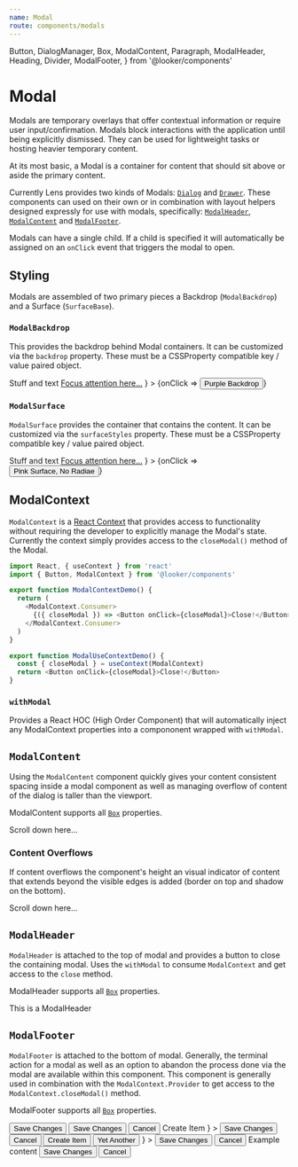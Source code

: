 ```yaml
---
name: Modal
route: components/modals
---
```


  Button,
  DialogManager,
  Box,
  ModalContent,
  Paragraph,
  ModalHeader,
  Heading,
  Divider,
  ModalFooter,
} from '@looker/components'

# Modal

Modals are temporary overlays that offer contextual information or require user input/confirmation. Modals block interactions with the application until being explicitly dismissed. They can be used for lightweight tasks or hosting heavier temporary content.

At its most basic, a Modal is a container for content that should sit above or aside the primary content.

Currently Lens provides two kinds of Modals: [`Dialog`](/src-documentation-components-dialog) and [`Drawer`](/src-documentation-components-drawer). These components can used on their own or in combination with layout helpers designed expressly for use with modals, specifically: [`ModalHeader`](/#!/ModalHeader), [`ModalContent`](/#!/ModalContent) and [`ModalFooter`](/#!/ModalFooter).

Modals can have a single child. If a child is specified it will automatically be assigned on an `onClick` event that triggers the modal to open.

## Styling

Modals are assembled of two primary pieces a Backdrop (`ModalBackdrop`) and a Surface (`SurfaceBase`).

### `ModalBackdrop`

This provides the backdrop behind Modal containers. It can be customized via the `backdrop` property. These must be a CSSProperty compatible key / value paired object.

<Playground>
  <DialogManager
    backdrop={{ background: 'purple', opacity: 1 }}
    content={
      <React.Fragment>
        Stuff and text <a href="#">Focus attention here...</a>
      </React.Fragment>
    }
  >
    {onClick => <Button onClick={onClick}>Purple Backdrop</Button>}
  </DialogManager>
</Playground>

### `ModalSurface`

`ModalSurface` provides the container that contains the content. It can be customized via the `surfaceStyles` property. These must be a CSSProperty compatible key / value paired object.

<Playground>
  <DialogManager
    surfaceStyles={{ background: 'pink', borderRadius: 0, padding: '3rem' }}
    content={
      <React.Fragment>
        Stuff and text <a href="#">Focus attention here...</a>
      </React.Fragment>
    }
  >
    {onClick => <Button onClick={onClick}>Pink Surface, No Radiae</Button>}
  </DialogManager>
</Playground>

## ModalContext

`ModalContext` is a [React Context](https://reactjs.org/docs/context.html) that provides access to functionality without requiring the developer to explicitly manage the Modal's state. Currently the context simply provides access to the `closeModal()` method of the Modal.

```js
import React, { useContext } from 'react'
import { Button, ModalContext } from '@looker/components'

export function ModalContextDemo() {
  return (
    <ModalContext.Consumer>
      {({ closeModal }) => <Button onClick={closeModal}>Close!</Button>}
    </ModalContext.Consumer>
  )
}

export function ModalUseContextDemo() {
  const { closeModal } = useContext(ModalContext)
  return <Button onClick={closeModal}>Close!</Button>
}
```

### `withModal`

Provides a React HOC (High Order Component) that will automatically inject any ModalContext properties into a compononent wrapped with `withModal`.

## `ModalContent`

<ComponentDetail of="ModalContent" github="Modal/ModalContent" />

Using the `ModalContent` component quickly gives your content consistent spacing inside a modal component as well as managing overflow of content of the dialog is taller than the viewport.

ModalContent supports all [`Box`](/src-documentation-components-box) properties.

<Playground>
  <Box height="10rem" display="flex" bg="white" p="large">
    <ModalContent>
      <Box height="2rem" bg="rebeccapurple" />
      <Paragraph>Scroll down here...</Paragraph>
    </ModalContent>
  </Box>
</Playground>

### Content Overflows

If content overflows the component's height an visual indicator of content that extends beyond the visible edges is added (border on top and shadow on the bottom).

<Playground>
  <Box height="10rem" display="flex" bg="white" p="large">
    <ModalContent>
      <Box height="6rem" bg="rebeccapurple" />
      <Paragraph>Scroll down here...</Paragraph>
    </ModalContent>
  </Box>
</Playground>

## `ModalHeader`

<ComponentDetail of="ModalHeader" github="Modal/ModalHeader" />

`ModalHeader` is attached to the top of modal and provides a button to close the containing modal. Uses the `withModal` to consume `ModalContext` and get access to the `close` method.

ModalHeader supports all [`Box`](/src-documentation-components-box) properties.

<Playground>
  <ModalHeader>
    <Heading fontWeight="semiBold">This is a ModalHeader</Heading>
  </ModalHeader>
</Playground>

## `ModalFooter`

<ComponentDetail of="ModalFooter" github="Modal/ModalFooter" />

`ModalFooter` is attached to the bottom of modal. Generally, the terminal action for a modal as well as an option to abandon the process done via the modal are available within this component. This component is generally used in combination with the `ModalContext.Provider` to get access to the `ModalContext.closeModal()` method.

ModalFooter supports all [`Box`](/src-documentation-components-box) properties.

<Playground>
  <ModalFooter>
    <Button>Save Changes</Button>
  </ModalFooter>
  <Divider />
  <ModalFooter>
    <Button>Save Changes</Button>
    <Button variant="transparent">Cancel</Button>
  </ModalFooter>
  <Divider />
  <ModalFooter
    secondary={
      <Button variant="outline" iconBefore="Plus">
        Create Item
      </Button>
    }
  >
    <Button>Save Changes</Button>
    <Button variant="transparent">Cancel</Button>
  </ModalFooter>
  <Divider />
  <ModalFooter
    secondary={
      <React.Fragment>
        <Button variant="outline" iconBefore="Plus">
          Create Item
        </Button>
        <Button variant="outline" iconBefore="Plus">
          Yet Another
        </Button>
      </React.Fragment>
    }
  >
    <Button>Save Changes</Button>
    <Button variant="transparent">Cancel</Button>
  </ModalFooter>
  <Divider />
  <ModalContent>
    <Box bg="lavender" p="medium">
      Example content
    </Box>
  </ModalContent>
  <ModalFooter>
    <Button size="xsmall">Save Changes</Button>
    <Button size="xsmall" variant="transparent">
      Cancel
    </Button>
  </ModalFooter>
</Playground>
